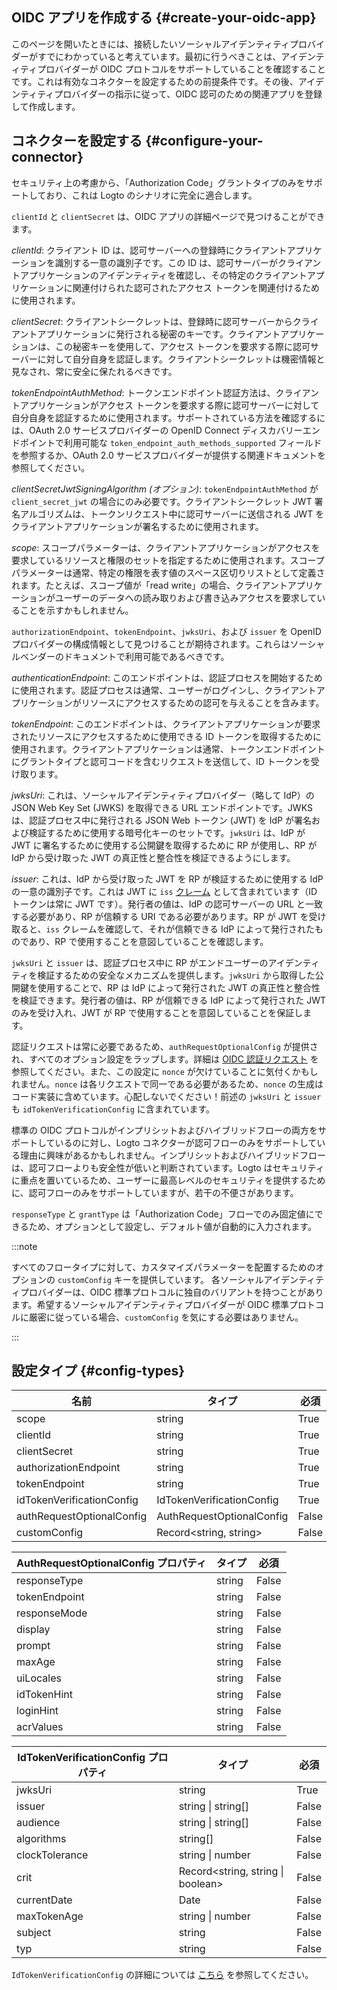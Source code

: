 ## OIDC アプリを作成する \{#create-your-oidc-app}

このページを開いたときには、接続したいソーシャルアイデンティティプロバイダーがすでにわかっていると考えています。最初に行うべきことは、アイデンティティプロバイダーが OIDC プロトコルをサポートしていることを確認することです。これは有効なコネクターを設定するための前提条件です。その後、アイデンティティプロバイダーの指示に従って、OIDC 認可のための関連アプリを登録して作成します。

## コネクターを設定する \{#configure-your-connector}

セキュリティ上の考慮から、「Authorization Code」グラントタイプのみをサポートしており、これは Logto のシナリオに完全に適合します。

`clientId` と `clientSecret` は、OIDC アプリの詳細ページで見つけることができます。

_clientId_: クライアント ID は、認可サーバーへの登録時にクライアントアプリケーションを識別する一意の識別子です。この ID は、認可サーバーがクライアントアプリケーションのアイデンティティを確認し、その特定のクライアントアプリケーションに関連付けられた認可されたアクセス トークンを関連付けるために使用されます。

_clientSecret_: クライアントシークレットは、登録時に認可サーバーからクライアントアプリケーションに発行される秘密のキーです。クライアントアプリケーションは、この秘密キーを使用して、アクセス トークンを要求する際に認可サーバーに対して自分自身を認証します。クライアントシークレットは機密情報と見なされ、常に安全に保たれるべきです。

_tokenEndpointAuthMethod_: トークンエンドポイント認証方法は、クライアントアプリケーションがアクセス トークンを要求する際に認可サーバーに対して自分自身を認証するために使用されます。サポートされている方法を確認するには、OAuth 2.0 サービスプロバイダーの OpenID Connect ディスカバリーエンドポイントで利用可能な `token_endpoint_auth_methods_supported` フィールドを参照するか、OAuth 2.0 サービスプロバイダーが提供する関連ドキュメントを参照してください。

_clientSecretJwtSigningAlgorithm (オプション)_: `tokenEndpointAuthMethod` が `client_secret_jwt` の場合にのみ必要です。クライアントシークレット JWT 署名アルゴリズムは、トークンリクエスト中に認可サーバーに送信される JWT をクライアントアプリケーションが署名するために使用されます。

_scope_: スコープパラメーターは、クライアントアプリケーションがアクセスを要求しているリソースと権限のセットを指定するために使用されます。スコープパラメーターは通常、特定の権限を表す値のスペース区切りリストとして定義されます。たとえば、スコープ値が「read write」の場合、クライアントアプリケーションがユーザーのデータへの読み取りおよび書き込みアクセスを要求していることを示すかもしれません。

`authorizationEndpoint`、`tokenEndpoint`、`jwksUri`、および `issuer` を OpenID プロバイダーの構成情報として見つけることが期待されます。これらはソーシャルベンダーのドキュメントで利用可能であるべきです。

_authenticationEndpoint_: このエンドポイントは、認証プロセスを開始するために使用されます。認証プロセスは通常、ユーザーがログインし、クライアントアプリケーションがリソースにアクセスするための認可を与えることを含みます。

_tokenEndpoint_: このエンドポイントは、クライアントアプリケーションが要求されたリソースにアクセスするために使用できる ID トークンを取得するために使用されます。クライアントアプリケーションは通常、トークンエンドポイントにグラントタイプと認可コードを含むリクエストを送信して、ID トークンを受け取ります。

_jwksUri_: これは、ソーシャルアイデンティティプロバイダー（略して IdP）の JSON Web Key Set (JWKS) を取得できる URL エンドポイントです。JWKS は、認証プロセス中に発行される JSON Web トークン (JWT) を IdP が署名および検証するために使用する暗号化キーのセットです。`jwksUri` は、IdP が JWT に署名するために使用する公開鍵を取得するために RP が使用し、RP が IdP から受け取った JWT の真正性と整合性を検証できるようにします。

_issuer_: これは、IdP から受け取った JWT を RP が検証するために使用する IdP の一意の識別子です。これは JWT に `iss` [クレーム](https://www.rfc-editor.org/rfc/rfc7519#section-4) として含まれています（ID トークンは常に JWT です）。発行者の値は、IdP の認可サーバーの URL と一致する必要があり、RP が信頼する URI である必要があります。RP が JWT を受け取ると、`iss` クレームを確認して、それが信頼できる IdP によって発行されたものであり、RP で使用することを意図していることを確認します。

`jwksUri` と `issuer` は、認証プロセス中に RP がエンドユーザーのアイデンティティを検証するための安全なメカニズムを提供します。`jwksUri` から取得した公開鍵を使用することで、RP は IdP によって発行された JWT の真正性と整合性を検証できます。発行者の値は、RP が信頼できる IdP によって発行された JWT のみを受け入れ、JWT が RP で使用することを意図していることを保証します。

認証リクエストは常に必要であるため、`authRequestOptionalConfig` が提供され、すべてのオプション設定をラップします。詳細は [OIDC 認証リクエスト](https://openid.net/specs/openid-connect-core-1_0.html#AuthRequest) を参照してください。また、この設定に `nonce` が欠けていることに気付くかもしれません。`nonce` は各リクエストで同一である必要があるため、`nonce` の生成はコード実装に含めています。心配しないでください！前述の `jwksUri` と `issuer` も `idTokenVerificationConfig` に含まれています。

標準の OIDC プロトコルがインプリシットおよびハイブリッドフローの両方をサポートしているのに対し、Logto コネクターが認可フローのみをサポートしている理由に興味があるかもしれません。インプリシットおよびハイブリッドフローは、認可フローよりも安全性が低いと判断されています。Logto はセキュリティに重点を置いているため、ユーザーに最高レベルのセキュリティを提供するために、認可フローのみをサポートしていますが、若干の不便さがあります。

`responseType` と `grantType` は「Authorization Code」フローでのみ固定値にできるため、オプションとして設定し、デフォルト値が自動的に入力されます。

:::note

すべてのフロータイプに対して、カスタマイズパラメーターを配置するためのオプションの `customConfig` キーを提供しています。
各ソーシャルアイデンティティプロバイダーは、OIDC 標準プロトコルに独自のバリアントを持つことがあります。希望するソーシャルアイデンティティプロバイダーが OIDC 標準プロトコルに厳密に従っている場合、`customConfig` を気にする必要はありません。

:::

## 設定タイプ \{#config-types}

| 名前                      | タイプ                    | 必須  |
| ------------------------- | ------------------------- | ----- |
| scope                     | string                    | True  |
| clientId                  | string                    | True  |
| clientSecret              | string                    | True  |
| authorizationEndpoint     | string                    | True  |
| tokenEndpoint             | string                    | True  |
| idTokenVerificationConfig | IdTokenVerificationConfig | True  |
| authRequestOptionalConfig | AuthRequestOptionalConfig | False |
| customConfig              | Record\<string, string>   | False |

| AuthRequestOptionalConfig プロパティ | タイプ | 必須  |
| ------------------------------------ | ------ | ----- |
| responseType                         | string | False |
| tokenEndpoint                        | string | False |
| responseMode                         | string | False |
| display                              | string | False |
| prompt                               | string | False |
| maxAge                               | string | False |
| uiLocales                            | string | False |
| idTokenHint                          | string | False |
| loginHint                            | string | False |
| acrValues                            | string | False |

| IdTokenVerificationConfig プロパティ | タイプ                             | 必須  |
| ------------------------------------ | ---------------------------------- | ----- |
| jwksUri                              | string                             | True  |
| issuer                               | string \| string[]                 | False |
| audience                             | string \| string[]                 | False |
| algorithms                           | string[]                           | False |
| clockTolerance                       | string \| number                   | False |
| crit                                 | Record\<string, string \| boolean> | False |
| currentDate                          | Date                               | False |
| maxTokenAge                          | string \| number                   | False |
| subject                              | string                             | False |
| typ                                  | string                             | False |

`IdTokenVerificationConfig` の詳細については [こちら](https://github.com/panva/jose/blob/main/docs/jwt/verify/interfaces/JWTVerifyOptions.md) を参照してください。
